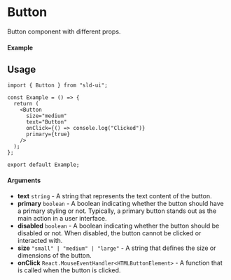 
<Meta of={Button} title="Button" />

# Button

Button component with different props.

#### Example

<Canvas of={Button.PrimaryMedium} />

## Usage

```tsx
import { Button } from "sld-ui";

const Example = () => {
  return (
    <Button
      size="medium"
      text="Button"
      onClick={() => console.log("Clicked")}
      primary={true}
    />
  );
};

export default Example;
```

#### Arguments

- **text** `string` - A string that represents the text content of the button.
- **primary** `boolean` - A boolean indicating whether the button should have a primary styling or not. Typically, a primary button stands out as the main action in a user interface.
- **disabled** `boolean` - A boolean indicating whether the button should be disabled or not. When disabled, the button cannot be clicked or interacted with.
- **size** `"small" | "medium" | "large"` - A string that defines the size or dimensions of the button.
- **onClick** `React.MouseEventHandler<HTMLButtonElement>` - A function that is called when the button is clicked.
